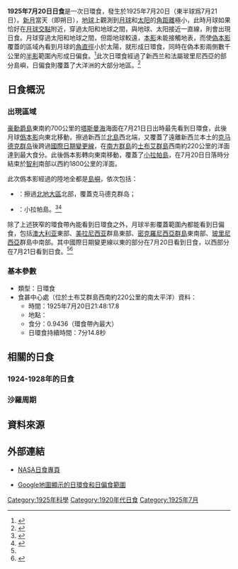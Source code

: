 {{Infobox Solar eclipse
| Year        = 1925
| Month       = 7
| Day         = 20
| Type        = 日環食
| Image       = SE1925Jul20A.png
| Image size  = 200px
| Image intro = 1925年7月20日日環食路徑圖
  <!--   日食資料   -->
| Gamma       = -0.7193
| Mag         = 0.9436
| Saros       = 125
| Saros total = 73
| Saros seq   = 49
  <!--     食甚     -->
| Duration    = 7分14.8秒
| Location    = [[土布艾群島|土布艾群島]]西南約220公里的南[[太平洋|太平洋]]
| Coords      = {{coord|25|20.1|S|150|1.6|W}}
| Width       = 299.8公里
  <!--   開始時間   -->
| Partial     = 
| Start type  = 
| Centre      = 
| Greatest    = 21:48:17.8
  <!--     倒數     -->
| hour        = 21
| minute      = 48
| second      = 17
| Duration_s  = 
}}
'''1925年7月20日日食'''是一次日環食，發生於1925年7月20日（東半球爲7月21日）。[[新月|新月]]當天（即朔日），[[地球|地球]]上觀測到[[月球|月球]]和[[太阳|太阳]]的[[角距離|角距離]]極小，此時月球如果恰好在[[月球交點|月球交點]]附近，穿過太阳和地球之間，與地球、太阳接近一直線，則會出現日食。月球穿過太阳和地球之間，但距地球較遠，[[本影|本影]]未能接觸地表，而使[[偽本影|偽本影]]覆蓋的區域內看到月球的[[角直徑|角直徑]]小於太陽，就形成日環食，同時在偽本影兩側數千公里的[[半影|半影]]範圍內形成日偏食。<ref name="astron">{{cite web|author=樊忠玉|title=日（月）食|url=http://www.astron.ac.cn/bencandy-51-1630-1.htm|publisher=中国天文科普网|accessdate=2016-03-30|archive-date=2014-09-17|archive-url=https://web.archive.org/web/20140917080048/http://www.astron.ac.cn/bencandy-51-1630-1.htm|dead-url=no}}</ref>此次日環食經過了新西兰和法屬玻里尼西亞的部分島嶼，日偏食則覆蓋了大洋洲的大部分地區。<ref name="NASAGIF">{{cite web|author=Fred Espenak|title=Annular Solar Eclipse of 1925 Jul 20|url=http://eclipse.gsfc.nasa.gov/SEplot/SEplot1901/SE1925Jul20A.GIF|publisher=NASA Eclipse Web Site|accessdate=2016-03-30|archive-date=2020-10-24|archive-url=https://web.archive.org/web/20201024112418/https://eclipse.gsfc.nasa.gov/SEplot/SEplot1901/SE1925Jul20A.GIF|dead-url=no}}{{en}}</ref>

== 日食概況 ==
=== 出現區域 ===
[[豪勳爵島|豪勳爵島]]東南約700公里的[[塔斯曼海|塔斯曼海]]海面在7月21日日出時最先看到日環食，此後月球[[僞本影|僞本影]]向東北移動，擦過新西兰[[北島_(紐西蘭)|北島]]西北端，又覆蓋了遠離新西兰本土的[[克马德克群岛|克马德克群岛]]後跨過[[國際日期變更線|國際日期變更線]]，在[[南方群島|南方群島]]的[[土布艾群島|土布艾群島]]西南約220公里的洋面達到最大食分。此後僞本影轉向東南移動，覆蓋了[[小拉帕島|小拉帕島]]，在7月20日日落時分結束於[[智利|智利]]南部以西約1800公里的洋面。

此次僞本影經過的陸地全都是[[島嶼|島嶼]]，依次包括：
*{{NZL}}：擦過[[北地大區|北地大區]]北部，覆蓋克马德克群岛；
*{{flag|PYF|1946}}：小拉帕島。<ref>{{cite web|author=Fred Espenak|title=Annular Solar Eclipse of 1925 Jul 20 - Google Maps and Solar Eclipse Paths|url=http://eclipse.gsfc.nasa.gov/SEgoogle/SEgoogle1901/SE1925Jul20Agoogle.html|publisher=NASA Eclipse Web Site|accessdate=2016-03-30|archive-date=2020-10-23|archive-url=https://web.archive.org/web/20201023131239/https://eclipse.gsfc.nasa.gov/SEgoogle/SEgoogle1901/SE1925Jul20Agoogle.html|dead-url=no}}{{en}}</ref><ref>{{cite web|author=Xavier M. Jubier|title=Eclipse Annulaire de Soleil du 20 juillet 1925 - Cartographie Interactive Google (1925 July 20 Annular Solar Eclipse - Interactive Google Map)|url=http://xjubier.free.fr/site_pages/solar_eclipses/xSE_GoogleMap3.php?Ecl=+19250720|accessdate=2016-03-30|archive-date=2019-11-07|archive-url=https://web.archive.org/web/20191107140019/http://xjubier.free.fr/site_pages/solar_eclipses/xSE_GoogleMap3.php?Ecl=+19250720|dead-url=no}}{{fr}}{{en}}</ref>

除了上述狹窄的環食帶內能看到日環食之外，月球半影覆蓋範圍內都能看到日偏食，包括[[澳大利亚|澳大利亚]]東部、[[美拉尼西亚|美拉尼西亚]]群島東部、[[密克羅尼西亞群島|密克羅尼西亞群島]]東南部、[[玻里尼西亞|玻里尼西亞]]群島中南部。其中國際日期變更線以東的部分在7月20日看到日食，以西部分在7月21日看到日食。<ref name="NASAGIF"/><ref>{{cite web|author=Fred Espenak|title=Catalog of Solar Eclipses (1901 to 2000)|url=http://eclipse.gsfc.nasa.gov/SEcat5/SE1901-2000.html|publisher=NASA Eclipse Web Site|accessdate=2016-03-30|archive-date=2017-12-28|archive-url=https://web.archive.org/web/20171228100215/https://eclipse.gsfc.nasa.gov/SEcat5/SE1901-2000.html|dead-url=no}}{{en}}</ref>

=== 基本參數 ===
{{NoteUTC}}
* 類型：日環食
* 食甚中心處（位於土布艾群島西南約220公里的南太平洋）資料：
** 時間：1925年7月20日21:48:17.8
** 地點：{{coord|25|20.1|S|150|1.6|W}}
** 食分：0.9436（環食帶內最大）
** 日環食持續時間：7分14.8秒

== 相關的日食 ==
=== 1924-1928年的日食 ===
{{Solar eclipse set 1924-1928}}

=== 沙羅周期 ===
{{Solar Saros series 125}}

== 資料來源 ==
{{reflist}}

== 外部連結 ==
{{日食主題}}
* [http://eclipse.gsfc.nasa.gov/solar.html NASA日食專頁]{{Wayback|url=http://eclipse.gsfc.nasa.gov/solar.html |date=20190108200537 }}{{en}}
{{Solar eclipse NASA reference|1901/SE1925Jul20A}}
* [http://xjubier.free.fr/site_pages/solar_eclipses/xSE_GoogleMap3.php?Ecl=+19250720 Google地圖顯示的日環食和日偏食範圍]{{Wayback|url=http://xjubier.free.fr/site_pages/solar_eclipses/xSE_GoogleMap3.php?Ecl=+19250720 |date=20191107140019 }}{{fr}}{{en}}

{{Solar eclipses
|nature=日環食
|previous=[[1925年1月24日日食|1925年1月24日日食]]|natureprevious=日全食
|previoussamenature=[[1923年3月17日日食|1923年3月17日日食]]
|next=[[1926年1月14日日食|1926年1月14日日食]]|naturenext=日全食
|nextsamenature=[[1926年7月9日日食|1926年7月9日日食]]
}}
{{日食}}

[[Category:1925年科學|Category:1925年科學]]
[[Category:1920年代日食|Category:1920年代日食]]
[[Category:1925年7月|Category:1925年7月]]